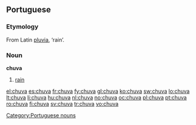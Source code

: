 {{also|chůva}}
==Portuguese==

===Etymology===
From Latin [[pluvia]], ‘rain’.

===Noun===
'''chuva''' {{f}}

# [[rain]]

[[Category:Portuguese nouns]]

[[el:chuva]]
[[es:chuva]]
[[fr:chuva]]
[[fy:chuva]]
[[gl:chuva]]
[[ko:chuva]]
[[sw:chuva]]
[[lo:chuva]]
[[lt:chuva]]
[[li:chuva]]
[[hu:chuva]]
[[nl:chuva]]
[[no:chuva]]
[[oc:chuva]]
[[pl:chuva]]
[[pt:chuva]]
[[ro:chuva]]
[[fi:chuva]]
[[sv:chuva]]
[[tr:chuva]]
[[vo:chuva]]